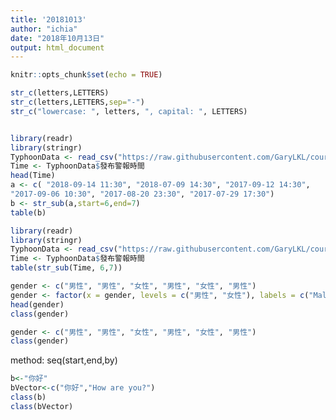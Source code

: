 ```yaml
---
title: '20181013'
author: "ichia"
date: "2018年10月13日"
output: html_document
---
```


```r
knitr::opts_chunk$set(echo = TRUE)
```

```r
str_c(letters,LETTERS)
str_c(letters,LETTERS,sep="-")
str_c("lowercase: ", letters, ", capital: ", LETTERS)
```

```r

```
```r
library(readr)
library(stringr)
TyphoonData <- read_csv("https://raw.githubusercontent.com/GaryLKL/course-programming-for-ds-Quiz/master/TyphoonData.csv", col_types = cols(.default = col_character()))
Time <- TyphoonData$發布警報時間
head(Time)
a <- c( "2018-09-14 11:30", "2018-07-09 14:30", "2017-09-12 14:30",
"2017-09-06 10:30", "2017-08-20 23:30", "2017-07-29 17:30")
b <- str_sub(a,start=6,end=7)
table(b)

```
```r
library(readr)
library(stringr)
TyphoonData <- read_csv("https://raw.githubusercontent.com/GaryLKL/course-programming-for-ds-Quiz/master/TyphoonData.csv", col_types = cols(.default = col_character()))
Time <- TyphoonData$發布警報時間
table(str_sub(Time, 6,7))
```

```r
gender <- c("男性", "男性", "女性", "男性", "女性", "男性")
gender <- factor(x = gender, levels = c("男性", "女性"), labels = c("Male", "Female"))
head(gender)
class(gender)
```
```r
gender <- c("男性", "男性", "女性", "男性", "女性", "男性")
class(gender)
```


method:
seq(start,end,by)
```r
b<-"你好"
bVector<-c("你好","How are you?")
class(b)
class(bVector)
```

